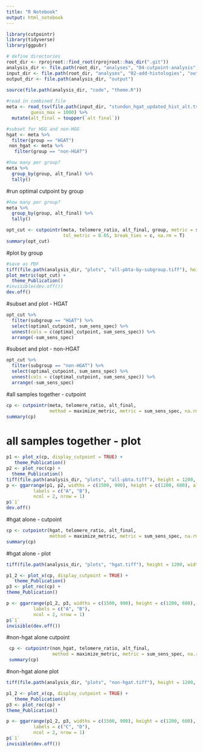 ```yaml
---
title: "R Notebook"
output: html_notebook
---
```


```r
library(cutpointr)
library(tidyverse)
library(ggpubr)

# define directories 
root_dir <- rprojroot::find_root(rprojroot::has_dir(".git"))
analysis_dir <- file.path(root_dir, "analyses", "04-cutpoint-analysis")
input_dir <- file.path(root_dir, "analyses", "02-add-histologies", "output")
output_dir <- file.path(analysis_dir, "output")

source(file.path(analysis_dir, "code", "theme.R"))
       
#read in combined file
meta <- read_tsv(file.path(input_dir, "stundon_hgat_updated_hist_alt.tsv"),
         guess_max = 1000) %>%
  mutate(alt_final = toupper(`alt final`))

#subset for HGG and non-HGG
hgat <- meta %>%
  filter(group == "HGAT")
 non_hgat <- meta %>%
   filter(group == "non-HGAT")

#how many per group?
meta %>%
  group_by(group, alt_final) %>%
  tally()
```

#run optimal cutpoint by group
```r
#how many per group?
meta %>%
  group_by(group, alt_final) %>%
  tally()

opt_cut <- cutpointr(meta, telomere_ratio, alt_final, group, metric = sum_sens_spec, 
                     tol_metric = 0.05, break_ties = c, na.rm = T)
summary(opt_cut)
```

#plot by group
```r
#save as PDF
tiff(file.path(analysis_dir, "plots", "all-pbta-by-subgroup.tiff"), height = 1200, width = 1800, res = 300)
plot_metric(opt_cut) +
  theme_Publication()
#invisible(dev.off())
dev.off()
```
#subset and plot - HGAT
```r
opt_cut %>%
  filter(subgroup == "HGAT") %>%
  select(optimal_cutpoint, sum_sens_spec) %>% 
  unnest(cols = c(optimal_cutpoint, sum_sens_spec)) %>%
  arrange(-sum_sens_spec)
```

#subset and plot - non-HGAT
```r
opt_cut %>%
  filter(subgroup == "non-HGAT") %>%
  select(optimal_cutpoint, sum_sens_spec) %>% 
  unnest(cols = c(optimal_cutpoint, sum_sens_spec)) %>%
  arrange(-sum_sens_spec)
```

#all samples together - cutpoint
```r
cp <- cutpointr(meta, telomere_ratio, alt_final, 
                method = maximize_metric, metric = sum_sens_spec, na.rm = T)
summary(cp)
```
# all samples together - plot
```r
p1 <- plot_x(cp, display_cutpoint = TRUE) + 
   theme_Publication()
p2 <- plot_roc(cp) + 
  theme_Publication()
tiff(file.path(analysis_dir, "plots", "all-pbta.tiff"), height = 1200, width = 2400, res = 300)
p <- ggarrange(p1, p2, widths = c(1500, 900), height = c(1200, 600), align = "h",
          labels = c("A", "B"),
          ncol = 2, nrow = 1)
p$`1`
dev.off()
```

#hgat alone - cutpoint
```r
cp <- cutpointr(hgat, telomere_ratio, alt_final,
                method = maximize_metric, metric = sum_sens_spec, na.rm = T)
summary(cp)
```

#hgat alone - plot
```r
tiff(file.path(analysis_dir, "plots", "hgat.tiff"), height = 1200, width = 2400, res = 300)

p1_2 <- plot_x(cp, display_cutpoint = TRUE) + 
   theme_Publication()
p3 <- plot_roc(cp) + 
theme_Publication()

p <- ggarrange(p1_2, p3, widths = c(1500, 900), height = c(1200, 600),
          labels = c("A", "B"),
          ncol = 2, nrow = 1)
p$`1`
invisible(dev.off())
```

#non-hgat alone cutpoint
```r
 cp <- cutpointr(non_hgat, telomere_ratio, alt_final, 
                 method = maximize_metric, metric = sum_sens_spec, na.rm = T)
 summary(cp)
```

#non-hgat alone plot
```r
tiff(file.path(analysis_dir, "plots", "non-hgat.tiff"), height = 1200, width = 2400, res = 300)

p1_2 <- plot_x(cp, display_cutpoint = TRUE) + 
   theme_Publication()
p3 <- plot_roc(cp) + 
theme_Publication()

p <- ggarrange(p1_2, p3, widths = c(1500, 900), height = c(1200, 600),
          labels = c("C", "D"),
          ncol = 2, nrow = 1)
p$`1`
invisible(dev.off())
```